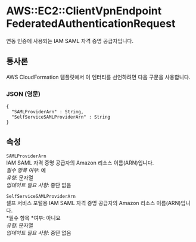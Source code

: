 # AWS::EC2::ClientVpnEndpoint FederatedAuthenticationRequest

연동 인증에 사용되는 IAM SAML 자격 증명 공급자입니다.

## 통사론

AWS CloudFormation 템플릿에서 이 엔터티를 선언하려면 다음 구문을 사용합니다.

### JSON (영문)

```
{
  "SAMLProviderArn" : String,
  "SelfServiceSAMLProviderArn" : String
}
```

## 속성

`SAMLProviderArn`  
IAM SAML 자격 증명 공급자의 Amazon 리소스 이름(ARN)입니다.  
_필수 항목 여부_: 예  
_유형_: 문자열  
_업데이트 필요 사항_: 중단 없음

`SelfServiceSAMLProviderArn`  
셀프 서비스 포털용 IAM SAML 자격 증명 공급자의 Amazon 리소스 이름(ARN)입니다.  
*필수 항목 *여부: 아니요  
_유형_: 문자열  
_업데이트 필요 사항_: 중단 없음
